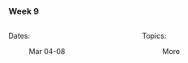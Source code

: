### Week 9

::: columns
::: {.column width="50%"}

Dates:

:   Mar 04-08
:::

::: {.column width="50%"}

Topics:

:   More
:::
:::
